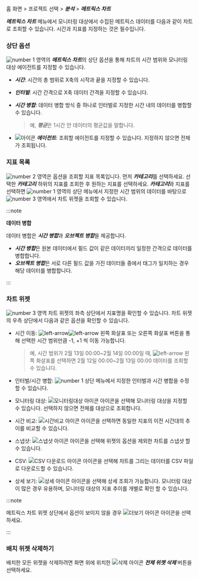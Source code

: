 홈 화면 > 프로젝트 선택 > ***분석*** > ***메트릭스 차트***

***메트릭스 차트*** 메뉴에서 모니터링 대상에서 수집된 메트릭스 데이터를 다음과 같이 차트로 조회할 수 있습니다. 시간과 지표를 지정하는 것은 필수입니다.

<ImgLang img='metrics-chart-sv.png' desc='메트릭스 차트' />

### 상단 옵션

![number 1](/img/number-01.png) 영역의 ***메트릭스 차트***의 상단 옵션을 통해 차트의 시간 범위와 모니터링 대상 에이전트를 지정할 수 있습니다.

* ***시간***: 시간의 총 범위로 X축의 시작과 끝을 지정할 수 있습니다.

* ***인터벌***: 시간 간격으로 X축 데이터 간격을 지정할 수 있습니다.

* ***시간 병합***: 데이터 병합 방식 중 하나로 인터벌로 지정한 시간 내의 데이터를 병합할 수 있습니다.

  > 예, ***평균***은 1시간 안 데이터의 평균값을 말합니다.

* ![아이콘](/img/ic-pageview.svg) ***에이전트***: 조회할 에이전트를 지정할 수 있습니다. 지정하지 않으면 전체가 조회됩니다.

### 지표 목록

![number 2](/img/number-02.png) 영역은 옵션을 조회할 지표 목록입니다. 먼저 ***카테고리***를 선택하세요. 선택한 ***카테고리*** 하위의 지표를 조회한 후 원하는 지표를 선택하세요. ***카테고리***와 지표를 선택하면 ![number 1](/img/number-01.png) 영역의 상단 메뉴에서 지정한 시간 범위의 데이터를 바탕으로 ![number 3](/img/number-03.png) 영역에서 차트 위젯을 조회할 수 있습니다.

:::note 

**데이터 병합**

데이터 병합은 ***시간 병합***과 ***오브젝트 병합***을 제공합니다. 
* ***시간 병합***은 원본 데이터에서 필드 값이 같은 데이터끼리 일정한 간격으로 데이터를 병합합니다. 
* ***오브젝트 병합***은 서로 다른 필드 값을 가진 데이터들 중에서 태그가 일치하는 경우 해당 데이터를 병합합니다.

:::

### 차트 위젯

![number 3](/img/number-03.png) 영역 차트 위젯의 좌측 상단에서 지표명을 확인할 수 있습니다. 차트 위젯의 우측 상단에서 다음과 같은 옵션을 확인할 수 있습니다.

<ImgLang img='metrics-chart-cpu-widget-upper.png' desc='메트릭스 차트 위젯 상단' />

* 시간 이동: ![left-arrow](/img/ic-caret-left.svg)![left-arrow](/img/ic-caret-right.svg) 왼쪽 화살표 또는 오른쪽 화살표 버튼을 통해 선택한 시간 범위만큼 -1, +1 씩 이동 가능합니다. 

  >예, 시간 범위가 2월 13일 00:00~2월 14일 00:00일 때, ![left-arrow](/img/ic-caret-left.svg) 왼쪽 화살표를 선택하면 2월 12일 00:00~2월 13일 00:00 데이터를 조회할 수 있습니다.

* 인터벌/시간 병합: ![number 1](/img/number-01.png) 상단 메뉴에서 지정한 인터벌과 시간 병합을 수정할 수 있습니다.

* 모니터링 대상: ![모니터링대상 아이콘](/img/ic-filter-bl.svg) 아이콘을 선택해 모니터링 대상을 지정할 수 있습니다. 선택하지 않으면 전체를 대상으로 조회합니다.

* 시간 비교: ![시간비교 아이콘](/img/ic-hourgalss.svg) 아이콘을 선택하면 동일한 지표의 이전 시간대의 추이를 비교할 수 있습니다.

* 스냅샷: ![스냅샷 아이콘](/img/ic-camera.svg) 아이콘을 선택해 위젯의 옵션을 제외한 차트를 스냅샷 할 수 있습니다.

* CSV: ![CSV 다운로드 아이콘](/img/ico-csv.svg) 아이콘을 선택해 차트를 그리는 데이터를 CSV 파일로 다운로드할 수 있습니다.

* 상세 보기: ![상세 아이콘](/img/ico-detail.svg) 아이콘을 선택해 상세 조회가 가능합니다. 모니터링 대상이 많은 경우 유용하며, 모니터링 대상의 지표 추이를 개별로 확인 할 수 있습니다.

:::note

메트릭스 차트 위젯 상단에서 옵션이 보이지 않을 경우 ![더보기 아이콘](/img/ico-more.svg) 아이콘을 선택하세요.

:::

### 배치 위젯 삭제하기

배치한 모든 위젯을 삭제하려면 화면 위에 위치한 ![삭제 아이콘](/img/ico-trash.svg) ***전체 위젯 삭제*** 버튼을 선택하세요.